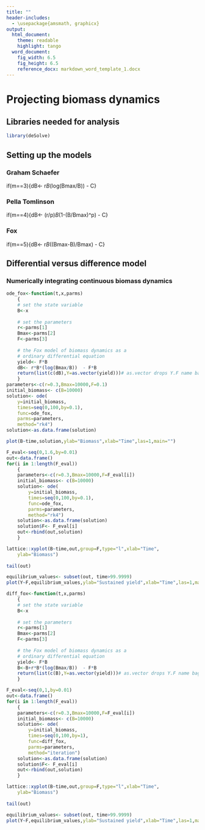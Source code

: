 ```yaml
---
title: ""
header-includes:
  - \usepackage{amsmath, graphicx}
output: 
  html_document:
    theme: readable
    highlight: tango
  word_document:  
    fig_width: 6.5  
    fig_height: 6.5 
    reference_docx: markdown_word_template_1.docx
---
```


<!--
rmarkdown::render("box-4-projecting-biomass-dynamics.Rmd",output_format="word_document")# build website
-->


# Projecting biomass dynamics


## Libraries needed for analysis

```r
library(deSolve)
```

## Setting up the models

### Graham Schaefer
if(m==3){dB<- r*B*(log(Bmax/B)) - C}

### Pella Tomlinson
if(m==4){dB<- (r/p)*B*(1-(B/Bmax)^p) - C}

### Fox
if(m==5){dB<- r*B*((Bmax-B)/Bmax) - C}

## Differential versus difference model


### Numerically integrating continuous biomass dynamics



```r
ode_fox<-function(t,x,parms)
    {
    # set the state variable 
    B<-x 
    
    # set the parameters
    r<-parms[1]
    Bmax<-parms[2]
    F<-parms[3]
    
    # the Fox model of biomass dynamics as a 
    # ordinary differential equation
    yield<- F*B
    dB<- r*B*(log(Bmax/B))  - F*B
    return(list(c(dB),Y=as.vector(yield)))# as.vector drops Y.F name baggage
    }
parameters<-c(r=0.3,Bmax=10000,F=0.1)
initial_biomass<- c(B=10000)
solution<- ode(
    y=initial_biomass, 
    times=seq(0,100,by=0.1), 
    func=ode_fox, 
    parms=parameters, 
    method="rk4")
solution<-as.data.frame(solution)

plot(B~time,solution,ylab="Biomass",xlab="Time",las=1,main="")
```


```r
F_eval<-seq(0,1.6,by=0.01)
out<-data.frame()
for(i in 1:length(F_eval))
    {
    parameters<-c(r=0.3,Bmax=10000,F=F_eval[i])
    initial_biomass<- c(B=10000)
    solution<- ode(
        y=initial_biomass, 
        times=seq(0,100,by=0.1), 
        func=ode_fox, 
        parms=parameters, 
        method="rk4")
    solution<-as.data.frame(solution)
    solution$F<- F_eval[i]
    out<-rbind(out,solution)
    }

lattice::xyplot(B~time,out,group=F,type="l",xlab="Time",
    ylab="Biomass")   
    
tail(out)

equilibrium_values<- subset(out, time>99.9999)
plot(Y~F,equilibrium_values,ylab="Sustained yield",xlab="Time",las=1,main="")
```







```r
diff_fox<-function(t,x,parms)
    {
    # set the state variable 
    B<-x 
    
    # set the parameters
    r<-parms[1]
    Bmax<-parms[2]
    F<-parms[3]
    
    # the Fox model of biomass dynamics as a 
    # ordinary differential equation
    yield<- F*B
    B<-B+r*B*(log(Bmax/B))  - F*B
    return(list(c(B),Y=as.vector(yield)))# as.vector drops Y.F name baggage
    }

F_eval<-seq(0,1,by=0.01)
out<-data.frame()
for(i in 1:length(F_eval))
    {
    parameters<-c(r=0.3,Bmax=10000,F=F_eval[i])
    initial_biomass<- c(B=10000)
    solution<- ode(
        y=initial_biomass, 
        times=seq(0,100,by=1), 
        func=diff_fox, 
        parms=parameters, 
        method="iteration")
    solution<-as.data.frame(solution)
    solution$F<- F_eval[i]
    out<-rbind(out,solution)
    }

lattice::xyplot(B~time,out,group=F,type="l",xlab="Time",
    ylab="Biomass")   
    
tail(out)

equilibrium_values<- subset(out, time>99.9999)
plot(Y~F,equilibrium_values,ylab="Sustained yield",xlab="Time",las=1,main="")
```





